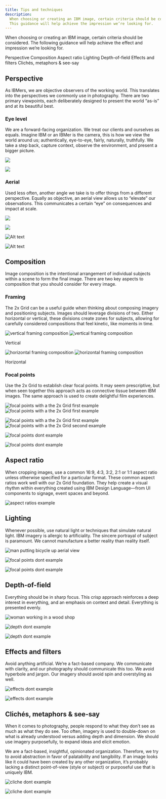 ```yaml
---
title: Tips and techniques
description:
  When choosing or creating an IBM image, certain criteria should be considered.
  This guidance will help achieve the impression we’re looking for.
---
```


<PageDescription>

When choosing or creating an IBM image, certain criteria should be considered.
The following guidance will help achieve the effect and impression we’re looking
for.

</PageDescription>

<AnchorLinks>
  <AnchorLink>Perspective</AnchorLink>
  <AnchorLink>Composition</AnchorLink>
  <AnchorLink>Aspect ratio</AnchorLink>
  <AnchorLink>Lighting</AnchorLink>
  <AnchorLink>Depth-of-field</AnchorLink>
  <AnchorLink>Effects and filters</AnchorLink>
  <AnchorLink>Clichés, metaphors & see-say</AnchorLink>
</AnchorLinks>

## Perspective

As IBMers, we are objective observers of the working world. This translates into
the perspectives we commonly use in photography. There are two primary
viewpoints, each deliberately designed to present the world “as-is” and at its
beautiful best.

### Eye level

We are a forward-facing organization. We treat our clients and ourselves as
equals. Imagine IBM or an IBMer is the camera, this is how we view the world
around us; authentically, eye-to-eye, fairly, naturally, truthfully. We take a
step back, capture context, observe the environment, and present a bigger
picture.

<Row className="mock-gallery">

<Column colMd={4} colLg={6}>

![](./images/tips-and-techniques/eye-level-1.jpg)

</Column>
<Column colMd={4} colLg={6}>

![](./images/tips-and-techniques/eye-level-2.jpg)

</Column>

</Row>

### Aerial

Used less often, another angle we take is to offer things from a different
perspective. Equally as objective, an aerial view allows us to “elevate” our
observations. This communicates a certain “eye” on consequences and impact at
scale.

<Row className="mock-gallery">

<Column colMd={4} colLg={6}>

![](./images/tips-and-techniques/aerial-1.jpg)

</Column>
<Column colMd={4} colLg={6}>

![](./images/tips-and-techniques/aerial-2.jpg)

</Column>

</Row>

<DoDontRow>
<DoDont type="dont" caption="Avoid forced perspectives that attempt to add interest to uninteresting subjects" colMd={3}>

![Alt text](images/tips-and-techniques/aerial-dont-1.jpg)

</DoDont>
<DoDont type="dont" caption="Avoid perspectives that are neither overhead or at natural eye-level" colMd={3}>

![Alt text](images/tips-and-techniques/aerial-dont-2.jpg)

</DoDont>
</DoDontRow>

## Composition

Image composition is the intentional arrangement of individual subjects within a
scene to form the final image. There are two key aspects to composition that you
should consider for every image.

### Framing

The 2x Grid can be a useful guide when thinking about composing imagery and
positioning subjects. Images should leverage divisions of two. Either horizontal
or vertical, these divisions create zones for subjects, allowing for carefully
considered compositions that feel kinetic, like moments in time.

<ArtDirection>

![vertical framing composition](./images/tips-and-techniques/framing-mobile-1.jpg)
![vertical framing composition](./images/tips-and-techniques/framing-1.jpg)

</ArtDirection>

<Caption>Vertical</Caption>

<ArtDirection>

![horizontal framing composition](./images/tips-and-techniques/framing-mobile-2.jpg)
![horizontal framing composition](./images/tips-and-techniques/framing-2.jpg)

</ArtDirection>

<Caption>Horizontal</Caption>

### Focal points

Use the 2x Grid to establish clear focal points. It may seem prescriptive, but
when seen together this approach acts as connective tissue between IBM images.
The same approach is used to create delightful film experiences.

<ArtDirection>

![focal points with a the 2x Grid first example](./images/tips-and-techniques/focal-mobile-1.jpg)
![focal points with a the 2x Grid first example](./images/tips-and-techniques/focal-1.jpg)

</ArtDirection>

<ArtDirection>

![focal points with a the 2x Grid first example](./images/tips-and-techniques/focal-mobile-2.jpg)
![focal points with a the 2x Grid second example](./images/tips-and-techniques/focal-2.jpg)

</ArtDirection>

<DoDontRow>
<DoDont
  type="dont"
  caption="Avoid having no center of interest and drawing attention to an empty center" colMd={3}>

![focal points dont example](./images/tips-and-techniques/focal-dont-1.jpg)

</DoDont>
<DoDont
  type="dont"
  caption="Avoid conflicting focal points and no clear alignments to a grid" colMd={3} >

![focal points dont example](./images/tips-and-techniques/focal-dont-2.jpg)

</DoDont>
</DoDontRow>

## Aspect ratio

When cropping images, use a common 16:9, 4:3, 3:2, 2:1 or 1:1 aspect ratio
unless otherwise specified for a particular format. These common aspect ratios
work well with our 2x Grid foundation. They help create a visual rhythm within
everything created using IBM Design Language—from UI components to signage,
event spaces and beyond.

![aspect ratios example](./images/tips-and-techniques/aspect-ratios.png)

## Lighting

Whenever possible, use natural light or techniques that simulate natural light.
IBM imagery is allergic to artificiality. The sincere portrayal of subject is
paramount. We cannot manufacture a better reality than reality itself.

![man putting bicycle up aerial view](./images/tips-and-techniques/light-1.jpg)

<DoDontRow>
<DoDont
  type="dont"
  caption="Avoid overly warm, glowing, or “golden hour” photographs" colMd={3} >

![focal points dont example](./images/tips-and-techniques/light-dont-1.jpg)

</DoDont>
<DoDont
  type="dont"
  caption="Avoid color washes and grading" colMd={3}>

![focal points dont example](./images/tips-and-techniques/light-dont-2.jpg)

</DoDont>
</DoDontRow>

## Depth-of-field

Everything should be in sharp focus. This crisp approach reinforces a deep
interest in everything, and an emphasis on context and detail. Everything is
presented evenly.

![woman working in a wood shop](./images/tips-and-techniques/depth-1.jpg)

<DoDontRow>
<DoDont
  type="dont"
  caption="Avoid images with soft focus" colMd={3} >

![depth dont example](./images/tips-and-techniques/depth-dont-1.jpg)

</DoDont>
<DoDont
  type="dont"
  caption="Avoid images that fall off focus too quickly" colMd={3} >

![depth dont example](./images/tips-and-techniques/depth-dont-2.jpg)

</DoDont>
</DoDontRow>

## Effects and filters

Avoid anything artificial. We’re a fact-based company. We communicate with
clarity, and our photography should communicate this too. We avoid hyperbole and
jargon. Our imagery should avoid spin and overstyling as well.

<DoDontRow>
<DoDont
  type="dont"
  caption="Avoid images with added glare or elements that have been clearly added via photoshop" colMd={3} >

![effects dont example](./images/tips-and-techniques/effects-dont-1.jpg)

</DoDont>
<DoDont
  type="dont"
  caption="Avoid images that have color or image overlays" colMd={3} >

![effects dont example](./images/tips-and-techniques/effects-dont-2.jpg)

</DoDont>
</DoDontRow>

## Clichés, metaphors & see-say

When it comes to photography, people respond to what they don’t see as much as
what they do see. Too often, imagery is used to double-down on what is already
understood versus adding depth and dimension. We should use imagery
purposefully, to expand ideas and elicit emotion.

We are a fact-based, insightful, opinionated organization. Therefore, we try to
avoid abstraction in favor of palatability and tangibility. If an image looks
like it could have been created by any other organization, it’s probably lacking
a distinct point-of-view (style or subject) or purposeful use that is uniquely
IBM.

<DoDontRow>
<DoDont
  type="dont"
  caption="Avoid cliché images that attempt to loosely represent a concept while not portraying the real world at work" colMd={3} >

![cliche dont example](./images/tips-and-techniques/cliche-dont-1.jpg)

</DoDont>
<DoDont
  type="dont"
  caption="Avoid images that are both unrealistic and common" colMd={3} >

![cliche dont example](./images/tips-and-techniques/cliche-dont-2.jpg)

</DoDont>
</DoDontRow>
